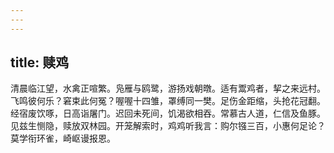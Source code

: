 ```yaml
---
---
---
```

title: 赎鸡
---



清晨临江望，水禽正喧繁。凫雁与鸥鹭，游扬戏朝暾。适有鬻鸡者，挈之来远村。飞鸣彼何乐？窘束此何冤？喔喔十四雏，罩缚同一樊。足伤金距缩，头抢花冠翻。经宿废饮啄，日高诣屠门。迟回未死间，饥渴欲相吞。常慕古人道，仁信及鱼豚。见兹生恻隐，赎放双林园。开笼解索时，鸡鸡听我言：购尔镪三百，小惠何足论？莫学衔环雀，崎岖谩报恩。